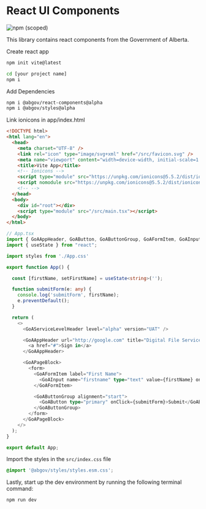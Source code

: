 
<Meta title="Setup/React" />

# React UI Components

![npm (scoped)](https://img.shields.io/npm/v/@abgov/react-components/alpha?color=%230081a2&label=react-components&style=flat-square)

This library contains react components from the Government of Alberta.

Create react app
```bash
npm init vite@latest
```

```bash
cd [your project name]
npm i
```

Add Dependencies
```bash
npm i @abgov/react-components@alpha
npm i @abgov/styles@alpha
```

Link ionicons in app/index.html
```html
<!DOCTYPE html>
<html lang="en">
  <head>
    <meta charset="UTF-8" />
    <link rel="icon" type="image/svg+xml" href="/src/favicon.svg" />
    <meta name="viewport" content="width=device-width, initial-scale=1.0" />
    <title>Vite App</title>
    <!-- Ionicons -->
    <script type="module" src="https://unpkg.com/ionicons@5.5.2/dist/ionicons/ionicons.esm.js"></script>
    <script nomodule src="https://unpkg.com/ionicons@5.5.2/dist/ionicons/ionicons.js"></script>
    <!-- -->
  </head>
  <body>
    <div id="root"></div>
    <script type="module" src="/src/main.tsx"></script>
  </body>
</html>

```

```typescript
// App.tsx
import { GoAAppHeader, GoAButton, GoAButtonGroup, GoAFormItem, GoAInput, GoAPageBlock, GoAServiceLevelHeader } from "@abgov/react-components";
import { useState } from "react";

import styles from './App.css'

export function App() {

  const [firstName, setFirstName] = useState<string>('');

  function submitForm(e: any) {
    console.log('submitForm', firstName);
    e.preventDefault();
  }

  return (
    <>
      <GoAServiceLevelHeader level="alpha" version="UAT" />

      <GoAAppHeader url="http://google.com" title="Digital File Service">
        <a href="#">Sign in</a>
      </GoAAppHeader>

      <GoAPageBlock>
        <form>
          <GoAFormItem label="First Name">
            <GoAInput name="firstname" type="text" value={firstName} onChange={(_name, value) => setFirstName(value) } />
          </GoAFormItem>

          <GoAButtonGroup alignment="start">
            <GoAButton type="primary" onClick={submitForm}>Submit</GoAButton>
          </GoAButtonGroup>
        </form>
      </GoAPageBlock>
    </>
  );
}

export default App;
```

Import the styles in the `src/index.css` file
```css
@import '@abgov/styles/styles.esm.css';
```

Lastly, start up the dev environment by running the following terminal command:
```bash
npm run dev
```
